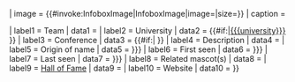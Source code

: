 {{Infobox
| above   = {{{name|{{PAGENAME}}}}}

| image   = {{#invoke:InfoboxImage|InfoboxImage|image={{{image|}}}|size={{{image_size|150}}}}}
| caption = {{{caption|}}}

| label1  = Team
| data1   = {{{team|}}}
| label2  = University
| data2   = {{#if:{{{university|}}}|[[{{{university}}}]] }}
| label3  = Conference
| data3   = {{#if:{{{conference_short|}}}|[[{{{conference}}}|{{{conference_short}}}]] }}
| label4  = Description
| data4   = {{{description|}}}
| label5  = Origin of name
| data5   = {{{name_origin|{{{origin|}}} }}}
| label6  = First seen
| data6   = {{{first_seen|{{{first|}}} }}}
| label7  = Last seen
| data7   = {{{last_seen|{{{last|}}} }}}
| label8  = Related mascot(s)
| data8   = {{{related_mascots|}}}
| label9  = [[Mascot Hall of Fame|Hall of Fame]]
| data9   = {{{hall_of_fame|}}}
| label10 = Website
| data10  = {{{website|}}}
}}<noinclude>
{{Documentation}}
</noinclude>